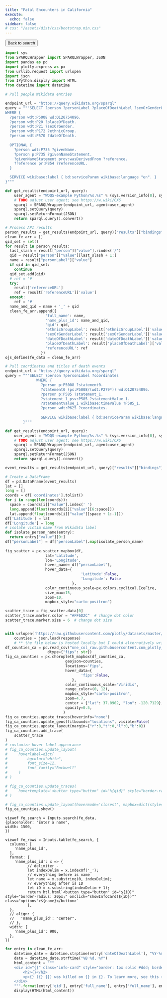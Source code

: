 ```yaml
---
title: "Fatal Encounters in California"
execute:
  echo: false
sidebar: false
# css: "/assets/dist/css/bootstrap.min.css"
---
```


```{=html}
<button id="goback-btn" onclick="goBack()">Back to search</button>
```

```python
import sys
from SPARQLWrapper import SPARQLWrapper, JSON 
import pandas as pd
import plotly.express as px
from urllib.request import urlopen
import json
from IPython.display import HTML
from datetime import datetime
```
```python
# Pull people Wikidata entries 

endpoint_url = "https://query.wikidata.org/sparql"
query = """SELECT ?person ?personLabel ?placeOfDeathLabel ?sexOrGenderLabel ?ethnicGroupLabel ?dateOfDeathLabel ?referenceURL
WHERE {
  ?person wdt:P5008 wd:Q120754096.
  ?person wdt:P20 ?placeOfDeath.
  ?person wdt:P21 ?sexOrGender.
  ?person wdt:P172 ?ethnicGroup.
  ?person wdt:P570 ?dateOfDeath.
  
  OPTIONAL {
    ?person wdt:P735 ?givenName.
    ?person p:P735 ?givenNameStatement.
    ?givenNameStatement prov:wasDerivedFrom ?reference.
    ?reference pr:P854 ?referenceURL.
  }

  SERVICE wikibase:label { bd:serviceParam wikibase:language "en". }
}"""

def get_results(endpoint_url, query):
    user_agent = "WDQS-example Python/%s.%s" % (sys.version_info[0], sys.version_info[1])
    # TODO adjust user agent; see https://w.wiki/CX6
    sparql = SPARQLWrapper(endpoint_url, agent=user_agent)
    sparql.setQuery(query)
    sparql.setReturnFormat(JSON)
    return sparql.query().convert()
```
```python
# Process API results
person_results = get_results(endpoint_url, query)["results"]["bindings"]
clean_fe_arr = []
qid_set = set()
for result in person_results:
  last_slash = result["person"]["value"].rindex('/')
  qid = result["person"]["value"][last_slash + 1:]
  name = result["personLabel"]["value"]
  if qid in qid_set:
    continue
  qid_set.add(qid)
  # ref = '#'
  try:
    result['referenceURL']
    ref = result['referenceURL']['value']
  except:
    ref = '#'
  name_and_qid = name + '_' + qid
  clean_fe_arr.append({
                  'full_name': name, 
                  'name_plus_id': name_and_qid, 
                  'qid': qid, 
                  'ethnicGroupLabel': result['ethnicGroupLabel']['value'][:-1], 
                  'sexOrGenderLabel': result['sexOrGenderLabel']['value'],
                  'dateOfDeathLabel': result['dateOfDeathLabel']['value'],
                  'placeOfDeathLabel': result['placeOfDeathLabel']['value'],
                  'referenceURL': ref
                })
ojs_define(fe_data = clean_fe_arr)
```
```python
# Pull coordinates and titles of death events
endpoint_url = "https://query.wikidata.org/sparql"
query = """SELECT ?person ?personLabel ?coordinates
              WHERE {
                ?person p:P5008 ?statement0.
                ?statement0 (ps:P5008/(wdt:P279*)) wd:Q120754096.
                ?person p:P585 ?statement_1.
                ?statement_1 psv:P585 ?statementValue_1.
                ?statementValue_1 wikibase:timeValue ?P585_1.
                ?person wdt:P625 ?coordinates.
                
                SERVICE wikibase:label { bd:serviceParam wikibase:language "en". }
        }"""

def get_results(endpoint_url, query):
    user_agent = "WDQS-example Python/%s.%s" % (sys.version_info[0], sys.version_info[1])
    # TODO adjust user agent; see https://w.wiki/CX6
    sparql = SPARQLWrapper(endpoint_url, agent=user_agent)
    sparql.setQuery(query)
    sparql.setReturnFormat(JSON)
    return sparql.query().convert()

event_results = get_results(endpoint_url, query)["results"]["bindings"]
```
```python
# Create a DataFrame 
df = pd.DataFrame(event_results)
lat = []
long = []
coords = df['coordinates'].tolist()
for i in range(len(coords)):
  space = coords[i]["value"].index(' ')
  long.append(float(coords[i]["value"][6:space]))
  lat.append(float(coords[i]["value"][space + 1:-1]))
df['Latitude'] = lat
df['Longitude'] = long
# isolate victim name from Wikidata label
def isolate_person_name(entry): 
  return entry["value"][9:]
df["personLabel"] = df["personLabel"].map(isolate_person_name)
  
fig_scatter = px.scatter_mapbox(df, 
                  lat='Latitude',
                  lon='Longitude',
                  hover_name= df["personLabel"],
                  hover_data={ 
                                  'Latitude':False,
                                  'Longitude': False
                              },
                  color_continuous_scale=px.colors.cyclical.IceFire, 
                  size_max=15, 
                  zoom=10,
                  mapbox_style="carto-positron")

scatter_trace = fig_scatter.data[0]
scatter_trace.marker.color = "#FF6D2C"  # change dot color
scatter_trace.marker.size = 6  # change dot size


with urlopen('https://raw.githubusercontent.com/plotly/datasets/master/geojson-counties-fips.json') as response:
    counties = json.load(response)
    # ** the file below is hosted locally but I could alternatively write code that removes all the non-CA fip codes from the DF 
df_counties_ca = pd.read_csv("one_col_raw.githubusercontent.com_plotly_datasets_master_fips-unemp-16.csv",  
                   dtype={"fips": str})
fig_ca_counties = px.choropleth_mapbox(df_counties_ca, 
                           geojson=counties, 
                           locations='fips',
                           hover_data={ 
                                  'fips':False,
                              },
                           color_continuous_scale="Viridis",
                           range_color=(0, 12),
                           mapbox_style="carto-positron",
                           zoom=4.7, 
                           center = {"lat": 37.0902, "lon": -120.7129},
                           opacity=0.5,
                          )
fig_ca_counties.update_traces(hoverinfo="none")
fig_ca_counties.update_geos(fitbounds="locations", visible=False)
fig_ca_counties.update_layout(margin={"r":0,"t":0,"l":0,"b":0})
fig_ca_counties.add_trace(
    scatter_trace
)
# customize hover label appearance
# fig_ca_counties.update_layout(
#     hoverlabel=dict(
#         bgcolor="white",
#         font_size=12,
#         font_family="Rockwell"
#     )
# )

# fig_ca_counties.update_traces(
#     hovertemplate='<button type="button" id="%{qid}" style="border-radius: 20px;" onclick="showInfoCard(%{qid})"" class="options">%{full_name}</button>',
# )

# fig_ca_counties.update_layout(hovermode='closest', mapbox=dict(style='open-street-map'))
fig_ca_counties.show()
```
```{=html}
<div class="search-bar">
```
```ojs
viewof fe_search = Inputs.search(fe_data, 
{placeholder: "Enter a name", 
width: 1500,
})

```
```{=html}
</div>
```
```{=html}
<div class="entries-wrap">
```
```ojs
viewof fe_rows = Inputs.table(fe_search, {
  columns: [
    'name_plus_id',
  ],
  format: {
    'name_plus_id': x => {
          // delimiter -
          let indexDelim = x.indexOf('_');
          // everything before is name
          let name = x.substring(0, indexDelim);
          // everything after is ID 
          let iD = x.substring(indexDelim + 1);
          return htl.html`<button type="button" id="${iD}" style="border-radius: 20px;" onclick="showInfoCard(${iD})"" class="options">${name}</button>`
          },
  },
  // align: {
  //   'name_plus_id': "center",
  // },
  width: {
    'name_plus_id': 900,
  },
})
```
```{=html}
</div>
```
```python
for entry in clean_fe_arr:
    datetime_date = datetime.strptime(entry['dateOfDeathLabel'], "%Y-%m-%dT%H:%M:%SZ")
    date = datetime_date.strftime("%B %d, %Y")
    html_content = """
    <div id="{}" class="info-card" style="border: 1px solid #ddd; border-radius: 20px; padding: 10px; margin: 10px;">
        <h2>{}</h2>
        <p>{} ({} {}) was killed on {} in {}. To learn more, see this <a href={}>article</a>.</p>
    </div>
    """.format(entry['qid'], entry['full_name'], entry['full_name'], entry['ethnicGroupLabel'], entry['sexOrGenderLabel'], date, entry['placeOfDeathLabel'], entry['referenceURL'])
    display(HTML(html_content)) 
```


```{=html}
<script>
    const outputCells = document.querySelectorAll('.cell');
    const tableCell = outputCells[2];
    const entriesWrap = document.querySelector('.entries-wrap');
    const searchBar = document.querySelector('.search-bar');

    function showInfoCard(btn) {
        // hide table
        tableCell.style.display = 'none';
        entriesWrap.style.display = 'none';
        searchBar.style.display = 'none';
        // show content for only the element clicked
        // debugger;
        let iD = btn.id;
        let infoCard = document.querySelector(`div#${iD}`);
        console.log(infoCard)
        infoCard.style.display = 'block';
        // highlight correct LEA spot on plotly map --** to come **--

        // show back arrow button that will show the map as before and the table of all LEAs
        let goBackBtn = document.querySelector('#goback-btn');
        goBackBtn.style.display = 'block';
    }

    // 2) Event listener for back arrow button
    
    // Function to go back in the browser's history
    function goBack() {
      // window.history.back();
        // hide table
        tableCell.style.display = 'block';
        entriesWrap.style.display = 'block';
        searchBar.style.display = 'block';
        // hide info card
        // debugger;
        let infoCard;
        document.querySelectorAll('.info-card').forEach(element => {
          if (window.getComputedStyle(element).display == 'block') {
            infoCard = element;
          }
        });
        infoCard.style.display = 'none';

        // hide btn again
        let goBackBtn = document.querySelector('#goback-btn');
        goBackBtn.style.display = 'none';
    }

    
</script>
```
